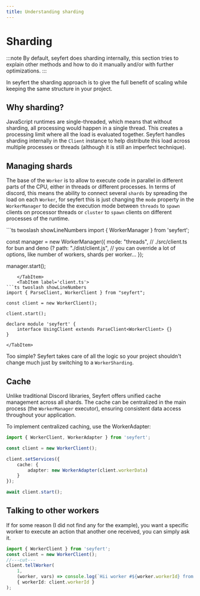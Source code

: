 ```yaml
---
title: Understanding sharding
---
```


# Sharding

:::note
By default, seyfert does sharding internally, this section tries to explain other methods and how to do it manually and/or with further optimizations.
:::

In seyfert the sharding approach is to give the full benefit of scaling while keeping the same structure in your project.

## Why sharding?

JavaScript runtimes are single-threaded, which means that without sharding, all processing would happen in a single thread. This creates a processing limit where all the load is evaluated together. Seyfert handles sharding internally in the `Client` instance to help distribute this load across multiple processes or threads (although it is still an imperfect technique).

## Managing shards

The base of the `Worker` is to allow to execute code in parallel in different parts of the CPU, either in threads or different processes. In terms of discord, this means the ability to connect several `shards` by spreading the load on each `Worker`, for seyfert this is just changing the `mode` property in the `WorkerManager` to decide the execution mode between `threads` to `spawn` clients on processor threads or `cluster` to `spawn` clients on different processes of the runtime.

<Tabs>
	<TabItem label='manager.ts'>
```ts twoslash showLineNumbers
import { WorkerManager } from 'seyfert';

const manager = new WorkerManager({
	mode: "threads",
	// ./src/client.ts for bun and deno (?
	path: "./dist/client.js",
	// you can override a lot of options, like number of workers, shards per worker...
});

manager.start();
```
	</TabItem>
	<TabItem label='client.ts'>
```ts twoslash showLineNumbers
import { ParseClient, WorkerClient } from "seyfert";

const client = new WorkerClient();

client.start();

declare module 'seyfert' {
	interface UsingClient extends ParseClient<WorkerClient> {}
}
```
	</TabItem>
</Tabs>

Too simple? Seyfert takes care of all the logic so your project shouldn't change much just by switching to a `WorkerSharding`.

## Cache
Unlike traditional Discord libraries, Seyfert offers unified cache management across all shards. The cache can be centralized in the main process (the `WorkerManager` executor), ensuring consistent data access throughout your application. 

To implement centralized caching, use the WorkerAdapter:

```ts twoslash
import { WorkerClient, WorkerAdapter } from 'seyfert';

const client = new WorkerClient();

client.setServices({
	cache: {
		adapter: new WorkerAdapter(client.workerData)
	}
});

await client.start();
```

## Talking to other workers
If for some reason (I did not find any for the example), you want a specific worker to execute an action that another one received, you can simply ask it.

```ts twoslash
import { WorkerClient } from 'seyfert';
const client = new WorkerClient();
//---cut---
client.tellWorker(
	1,
	(worker, vars) => console.log(`Hii worker #${worker.workerId} from ${vars.workerId}`),
	{ workerId: client.workerId }
);
```